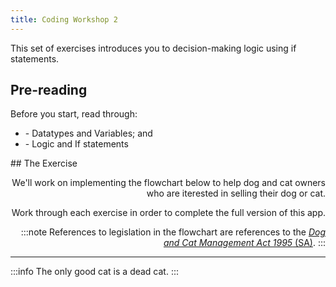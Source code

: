 ```yaml
---
title: Coding Workshop 2
---
```



This set of exercises introduces you to decision-making logic using if statements.

## Pre-reading
Before you start, read through:
* <DisplayChapter chapter='chapter_03' /> - Datatypes and Variables; and
* <DisplayChapter chapter='chapter_04' /> - Logic and If statements

<DisplayImage imageURL='/img/coding_exercises/genis.png' align="right" size="10%" />
## The Exercise

We'll work on implementing the flowchart below to help dog and cat owners who are 
iterested in selling their dog or cat.

Work through each exercise in order to complete the full version of this app.

:::note
References to legislation in the flowchart are references to the
[*Dog and Cat Management Act 1995* (SA)](https://www.legislation.sa.gov.au/lz?path=/c/a/dog%20and%20cat%20management%20act%201995).
:::

<CW2 />

<hr></hr>
:::info
The only good cat is a dead cat.
<DisplayImage imageURL='/img/coding_exercises/dead_cat.jpg' size="20%" />
:::